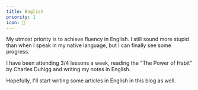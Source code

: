 ```yaml
---
title: English
priority: 1
icon: 💬
---
```


My utmost priority is to achieve fluency in English. I still sound more stupid than when I speak in my native language, but I can finally see some progress.

I have been attending 3/4 lessons a week, reading the "The Power of Habit" by Charles Duhigg and writing my notes in English.

Hopefully, I'll start writing some articles in English in this blog as well.
